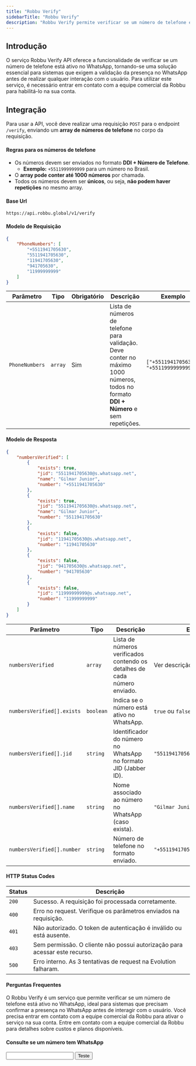 ```yaml
---
title: "Robbu Verify"
sidebarTitle: "Robbu Verify"
description: "Robbu Verify permite verificar se um número de telefone está ativo no WhatsApp. Este serviço é ideal para integrar em sistemas que precisam confirmar a presença no WhatsApp antes de interagir com um usuário."
---
```


## Introdução
O serviço Robbu Verify API oferece a funcionalidade de verificar se um número de telefone está ativo no WhatsApp, tornando-se uma solução essencial para sistemas que exigem a validação da presença no WhatsApp antes de realizar qualquer interação com o usuário. Para utilizar este serviço, é necessário entrar em contato com a equipe comercial da Robbu para habilitá-lo na sua conta.

## Integração

Para usar a API, você deve realizar uma requisição `POST` para o endpoint `/verify`, enviando um **array de números de telefone** no corpo da requisição.

#### Regras para os números de telefone

- Os números devem ser enviados no formato **DDI + Número de Telefone**.  
  - **Exemplo:** `+5511999999999` para um número no Brasil.
- O **array pode conter até 1000 números** por chamada.
- Todos os números devem ser **únicos**, ou seja, **não podem haver repetições** no mesmo array.

####  Base Url
```
https://api.robbu.global/v1/verify
```

####  Modelo de Requisição

```json request.json
{
    "PhoneNumbers": [
        "+5511941705630",
        "5511941705630",
        "11941705630",
        "941705630",
        "11999999999"
    ]
}
```

| **Parâmetro**    | **Tipo**  | **Obrigatório** | **Descrição**                                  | **Exemplo**           |
|-------------------|-----------|-----------------|-----------------------------------------------|-----------------------|
| `PhoneNumbers`    | `array`   | Sim             | Lista de números de telefone para validação. Deve conter no máximo 1000 números, todos no formato **DDI + Número** e sem repetições. | `["+5511941705630", "+5511999999999"]` |


####  Modelo de Resposta

```json response.json
{
    "numbersVerified": [
        {
            "exists": true,
            "jid": "5511941705630@s.whatsapp.net",
            "name": "Gilmar Junior",
            "number": "+5511941705630"
        },
        {
            "exists": true,
            "jid": "5511941705630@s.whatsapp.net",
            "name": "Gilmar Junior",
            "number": "5511941705630"
        },
        {
            "exists": false,
            "jid": "11941705630@s.whatsapp.net",
            "number": "11941705630"
        },
        {
            "exists": false,
            "jid": "941705630@s.whatsapp.net",
            "number": "941705630"
        },
        {
            "exists": false,
            "jid": "11999999999@s.whatsapp.net",
            "number": "11999999999"
        }
    ]
}
```

| **Parâmetro**        | **Tipo**   | **Descrição**                                                                                      | **Exemplo**                      |
|-----------------------|------------|--------------------------------------------------------------------------------------------------|----------------------------------|
| `numbersVerified`     | `array`    | Lista de números verificados contendo os detalhes de cada número enviado.                        | Ver descrição abaixo            |
| `numbersVerified[].exists` | `boolean` | Indica se o número está ativo no WhatsApp.                                                       | `true` ou `false`               |
| `numbersVerified[].jid`    | `string`  | Identificador do número no WhatsApp no formato JID (Jabber ID).                                   | `"5511941705630@s.whatsapp.net"` |
| `numbersVerified[].name`   | `string`  | Nome associado ao número no WhatsApp (caso exista).                                              | `"Gilmar Junior"`               |
| `numbersVerified[].number` | `string`  | Número de telefone no formato enviado.                                                           | `"+5511941705630"`              |

####  HTTP Status Codes

| **Status** | **Descrição**                                                                          |
|------------------|----------------------------------------------------------------------------------------|
| `200`           | Sucesso. A requisição foi processada corretamente.                                     |
| `400`           | Erro no request. Verifique os parâmetros enviados na requisição.                      |
| `401`           | Não autorizado. O token de autenticação é inválido ou está ausente.                   |
| `403`           | Sem permissão. O cliente não possui autorização para acessar este recurso.            |
| `500`           | Erro interno. As 3 tentativas de request na Evolution falharam.                       |

####  Perguntas Frequentes

<AccordionGroup>
  <Accordion title="O que é o Robbu Verify?">
    O Robbu Verify é um serviço que permite verificar se um número de telefone está ativo no WhatsApp, ideal para sistemas que precisam confirmar a presença no WhatsApp antes de interagir com o usuário.
  </Accordion>

  <Accordion title="Como posso habilitar o Robbu Verify na minha conta?">
    Você precisa entrar em contato com a equipe comercial da Robbu para ativar o serviço na sua conta.
    </Accordion>

  <Accordion title="Existe algum custo para usar o Robbu Verify?">
Entre em contato com a equipe comercial da Robbu para detalhes sobre custos e planos disponíveis.

  </Accordion>

</AccordionGroup>

#### Consulte se um número tem WhatsApp

<input type="number" />
<button id="btn-consultar-whatsapp">Teste</button>